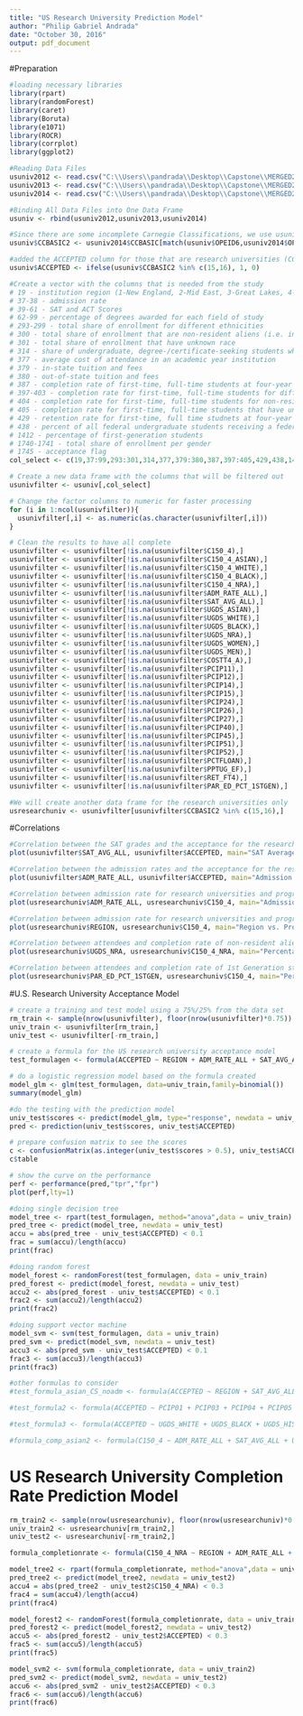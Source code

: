 ---
title: "US Research University Prediction Model"
author: "Philip Gabriel Andrada"
date: "October 30, 2016"
output: pdf_document
---

#Preparation

```{r}
#loading necessary libraries
library(rpart)
library(randomForest)
library(caret)
library(Boruta)
library(e1071)
library(ROCR)
library(corrplot)
library(ggplot2)

#Reading Data Files
usuniv2012 <- read.csv("C:\\Users\\pandrada\\Desktop\\Capstone\\MERGED2012_13_PP.csv")
usuniv2013 <- read.csv("C:\\Users\\pandrada\\Desktop\\Capstone\\MERGED2013_14_PP.csv")
usuniv2014 <- read.csv("C:\\Users\\pandrada\\Desktop\\Capstone\\MERGED2014_15_PP.csv")

#Binding All Data Files into One Data Frame
usuniv <- rbind(usuniv2012,usuniv2013,usuniv2014)

#Since there are some incomplete Carnegie Classifications, we use usuniv2014 as basis for the classification for the rest
usuniv$CCBASIC2 <- usuniv2014$CCBASIC[match(usuniv$OPEID6,usuniv2014$OPEID6)]

#added the ACCEPTED column for those that are research universities (CCBASIC2 is equal to 15 or 16), as our focus will be on these
usuniv$ACCEPTED <- ifelse(usuniv$CCBASIC2 %in% c(15,16), 1, 0)

#Create a vector with the columns that is needed from the study
# 19 - institution region (1-New England, 2-Mid East, 3-Great Lakes, 4-Plains, 5-Southeast, 6-Southwest, 7-Rocky Mountains, 8-Far West, 9-Outlying Areas)
# 37-38 - admission rate
# 39-61 - SAT and ACT Scores
# 62-99 - percentage of degrees awarded for each field of study
# 293-299 - total share of enrollment for different ethnicities
# 300 - total share of enrollment that are non-resident aliens (i.e. international students)
# 301 - total share of enrollment that have unknown race
# 314 - share of undergraduate, degree-/certificate-seeking students who are part-time
# 377 - average cost of attendance in an academic year institution
# 379 - in-state tuition and fees
# 380 - out-of-state tuition and fees
# 387 - completion rate of first-time, full-time students at four-year institutions with 150% of expected time to completion)
# 397-403 - completion rate for first-time, full-time students for different ethnicities
# 404 - completion rate for first-time, full-time students for non-resident aliens
# 405 - completion rate for first-time, full-time students that have unknown race
# 429 - retention rate for first-time, full time studnets at four-year institutions
# 438 - percent of all federal undergraduate students receiving a federal student loan
# 1412 - percentage of first-generation students
# 1740-1741 - total share of enrollment per gender
# 1745 - acceptance flag
col_select <- c(19,37:99,293:301,314,377,379:380,387,397:405,429,438,1412,1740:1741, 1744, 1745)

# Create a new data frame with the columns that will be filtered out
usunivfilter <- usuniv[,col_select]

# Change the factor columns to numeric for faster processing
for (i in 1:ncol(usunivfilter)){
  usunivfilter[,i] <- as.numeric(as.character(usunivfilter[,i]))
}

# Clean the results to have all complete 
usunivfilter <- usunivfilter[!is.na(usunivfilter$C150_4),]
usunivfilter <- usunivfilter[!is.na(usunivfilter$C150_4_ASIAN),]
usunivfilter <- usunivfilter[!is.na(usunivfilter$C150_4_WHITE),]
usunivfilter <- usunivfilter[!is.na(usunivfilter$C150_4_BLACK),]
usunivfilter <- usunivfilter[!is.na(usunivfilter$C150_4_NRA),]
usunivfilter <- usunivfilter[!is.na(usunivfilter$ADM_RATE_ALL),]
usunivfilter <- usunivfilter[!is.na(usunivfilter$SAT_AVG_ALL),]
usunivfilter <- usunivfilter[!is.na(usunivfilter$UGDS_ASIAN),]
usunivfilter <- usunivfilter[!is.na(usunivfilter$UGDS_WHITE),]
usunivfilter <- usunivfilter[!is.na(usunivfilter$UGDS_BLACK),]
usunivfilter <- usunivfilter[!is.na(usunivfilter$UGDS_NRA),]
usunivfilter <- usunivfilter[!is.na(usunivfilter$UGDS_WOMEN),]
usunivfilter <- usunivfilter[!is.na(usunivfilter$UGDS_MEN),]
usunivfilter <- usunivfilter[!is.na(usunivfilter$COSTT4_A),]
usunivfilter <- usunivfilter[!is.na(usunivfilter$PCIP11),]
usunivfilter <- usunivfilter[!is.na(usunivfilter$PCIP12),]
usunivfilter <- usunivfilter[!is.na(usunivfilter$PCIP14),]
usunivfilter <- usunivfilter[!is.na(usunivfilter$PCIP15),]
usunivfilter <- usunivfilter[!is.na(usunivfilter$PCIP24),]
usunivfilter <- usunivfilter[!is.na(usunivfilter$PCIP26),]
usunivfilter <- usunivfilter[!is.na(usunivfilter$PCIP27),]
usunivfilter <- usunivfilter[!is.na(usunivfilter$PCIP40),]
usunivfilter <- usunivfilter[!is.na(usunivfilter$PCIP45),]
usunivfilter <- usunivfilter[!is.na(usunivfilter$PCIP51),]
usunivfilter <- usunivfilter[!is.na(usunivfilter$PCIP52),]
usunivfilter <- usunivfilter[!is.na(usunivfilter$PCTFLOAN),]
usunivfilter <- usunivfilter[!is.na(usunivfilter$PPTUG_EF),]
usunivfilter <- usunivfilter[!is.na(usunivfilter$RET_FT4),]
usunivfilter <- usunivfilter[!is.na(usunivfilter$PAR_ED_PCT_1STGEN),]

#We will create another data frame for the research universities only
usresearchuniv <- usunivfilter[usunivfilter$CCBASIC2 %in% c(15,16),]

```

#Correlations

```{r}
#Correlation between the SAT grades and the acceptance for the research universities
plot(usunivfilter$SAT_AVG_ALL, usunivfilter$ACCEPTED, main="SAT Average Grades vs. Acceptance to Research Universities", xlab="SAT Average Grades", ylab="Accepted (1 or 0)")

#Correlation between the admission rates and the acceptance for the research universities
plot(usunivfilter$ADM_RATE_ALL, usunivfilter$ACCEPTED, main="Admission Rates vs. Acceptance to Research Universities", xlab="Admission Rates (%)", ylab="Accepted (1 or 0)")

#Correlation between admission rate for research universities and program completion rate
plot(usresearchuniv$ADM_RATE_ALL, usresearchuniv$C150_4, main="Admission Rate vs. Program Completion Rate for Research Universities", xlab="Admission Rate (%)", ylab="Completion Rate (%)")

#Correlation between admission rate for research universities and program completion rate
plot(usresearchuniv$REGION, usresearchuniv$C150_4, main="Region vs. Program Completion Rate for Research Universities", xlab="Region Number", ylab="Completion Rate (%)")

#Correlation between attendees and completion rate of non-resident aliens (International Students)
plot(usresearchuniv$UGDS_NRA, usresearchuniv$C150_4_NRA, main="Percentage of Attendees vs. Completion Rates of International Students in Research Universities", xlab="Population Share of International Students (%)", ylab="Completion Rate of International Students (%)")

#Correlation between attendees and completion rate of 1st Generation students in Research Universities
plot(usresearchuniv$PAR_ED_PCT_1STGEN, usresearchuniv$C150_4, main="Percentage of Attendees vs. Completion Rates of 1st Generation Students in Research Universities", xlab="1st Year Generation Students (%)", ylab="Completion Rate (%)")

```

#U.S. Research University Acceptance Model
```{r}
# create a training and test model using a 75%/25% from the data set 
rm_train <- sample(nrow(usunivfilter), floor(nrow(usunivfilter)*0.75))
univ_train <- usunivfilter[rm_train,]
univ_test <- usunivfilter[-rm_train,]

# create a formula for the US research university acceptance model
test_formulagen <- formula(ACCEPTED ~ REGION + ADM_RATE_ALL + SAT_AVG_ALL + PCIP11 + PCIP12 + PCIP14 + PCIP15 + PCIP24 + PCIP26 + PCIP27 + PCIP40 + PCIP45 + PCIP51 + PCIP52 + UGDS_NRA + UGDS_UNKN + COSTT4_A + PCTFLOAN +  UGDS_WOMEN)

# do a logistic regression model based on the formula created
model_glm <- glm(test_formulagen, data=univ_train,family=binomial())
summary(model_glm)

#do the testing with the prediction model
univ_test$scores <- predict(model_glm, type="response", newdata = univ_test)
pred <- prediction(univ_test$scores, univ_test$ACCEPTED)

# prepare confusion matrix to see the scores
c <- confusionMatrix(as.integer(univ_test$scores > 0.5), univ_test$ACCEPTED)
c$table

# show the curve on the performance
perf <- performance(pred,"tpr","fpr")
plot(perf,lty=1)

#doing single decision tree
model_tree <- rpart(test_formulagen, method="anova",data = univ_train)
pred_tree <- predict(model_tree, newdata = univ_test)
accu = abs(pred_tree - univ_test$ACCEPTED) < 0.1
frac = sum(accu)/length(accu)
print(frac)

#doing random forest
model_forest <- randomForest(test_formulagen, data = univ_train)
pred_forest <- predict(model_forest, newdata = univ_test)
accu2 <- abs(pred_forest - univ_test$ACCEPTED) < 0.1
frac2 <- sum(accu2)/length(accu2)
print(frac2)

#doing support vector machine
model_svm <- svm(test_formulagen, data = univ_train)
pred_svm <- predict(model_svm, newdata = univ_test)
accu3 <- abs(pred_svm - univ_test$ACCEPTED) < 0.1
frac3 <- sum(accu3)/length(accu3)
print(frac3)

#other formulas to consider
#test_formula_asian_CS_noadm <- formula(ACCEPTED ~ REGION + SAT_AVG_ALL + PCIP11 + UGDS_ASIAN + COSTT4_A + PCTFLOAN +  UGDS_WOMEN)

#test_formula2 <- formula(ACCEPTED ~ PCIP01 + PCIP03 + PCIP04 + PCIP05 + PCIP09 + PCIP10 + PCIP11 + PCIP12 + PCIP13 + PCIP14 + PCIP15 + PCIP16 + PCIP19 + PCIP22 + PCIP23 + PCIP24 + PCIP25 + PCIP26 + PCIP27 + PCIP29 + PCIP30 + PCIP31 + PCIP38 + PCIP39 + PCIP40 + PCIP41 + PCIP42 + PCIP43 + PCIP44 + PCIP45 + PCIP46 + PCIP47 + PCIP48 + PCIP49 + PCIP50 + PCIP51 + PCIP52 + PCIP54)

#test_formula3 <- formula(ACCEPTED ~ UGDS_WHITE + UGDS_BLACK + UGDS_HISP + UGDS_ASIAN + UGDS_AIAN + UGDS_NHPI + UGDS_2MOR + UGDS_NRA + UGDS_UNKN)

#formula_comp_asian2 <- formula(C150_4 ~ ADM_RATE_ALL + SAT_AVG_ALL + UGDS_ASIAN + PPTUG_EF + RET_FT4 + PAR_ED_PCT_1STGEN + UGDS_MEN )
```

# US Research University Completion Rate Prediction Model

```{r}
rm_train2 <- sample(nrow(usresearchuniv), floor(nrow(usresearchuniv)*0.75))
univ_train2 <- usresearchuniv[rm_train2,]
univ_test2 <- usresearchuniv[-rm_train2,]

formula_completionrate <- formula(C150_4_NRA ~ REGION + ADM_RATE_ALL + UGDS_NRA + PPTUG_EF + COSTT4_A + PCTFLOAN + PAR_ED_PCT_1STGEN)

model_tree2 <- rpart(formula_completionrate, method="anova",data = univ_train2)
pred_tree2 <- predict(model_tree2, newdata = univ_test2)
accu4 = abs(pred_tree2 - univ_test2$C150_4_NRA) < 0.3
frac4 = sum(accu4)/length(accu4)
print(frac4)

model_forest2 <- randomForest(formula_completionrate, data = univ_train2)
pred_forest2 <- predict(model_forest2, newdata = univ_test2)
accu5 <- abs(pred_forest2 - univ_test2$ACCEPTED) < 0.3
frac5 <- sum(accu5)/length(accu5)
print(frac5)

model_svm2 <- svm(formula_completionrate, data = univ_train2)
pred_svm2 <- predict(model_svm2, newdata = univ_test2)
accu6 <- abs(pred_svm2 - univ_test2$ACCEPTED) < 0.3
frac6 <- sum(accu6)/length(accu6)
print(frac6)
```